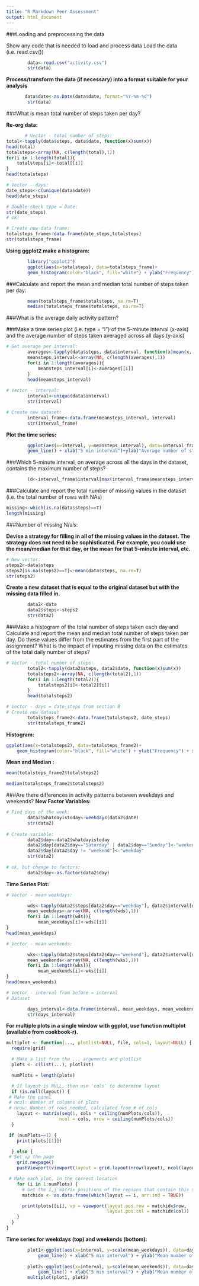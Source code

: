 ```yaml
---
title: "R Markdown Peer Assessment"
output: html_document
---
```



###Loading and preprocessing the data

Show any code that is needed to load and process data
Load the data (i.e. read.csv())

```r
        data<-read.csv("activity.csv")
        str(data)
```
**Process/transform the data (if necessary) into a format suitable for your analysis**

```r
       data$date<-as.Date(data$date, format="%Y-%m-%d")
        str(data)
```
        
###What is mean total number of steps taken per day?

**Re-org data:**

```r
       # Vector - total number of steps:
total<-tapply(data$steps, data$date, function(x)sum(x))
head(total)
totalsteps<-array(NA, c(length(total),1))
for(i in 1:length(total)){
    totalsteps[i]<-total[[i]]
}
head(totalsteps)

# Vector - days:
date_steps<-c(unique(data$date))
head(date_steps)

# Double-check type = Date:
str(date_steps)
# ok!

# Create new data frame:
totalsteps_frame<-data.frame(date_steps,totalsteps)
str(totalsteps_frame)
```
**Using ggplot2 make a histogram:**

```r
        library("ggplot2")
        ggplot(aes(x=totalsteps), data=totalsteps_frame)+
        geom_histogram(color="black", fill="white") + ylab("Frequency") + xlab("Total number of steps per day")
```


###Calculate and report the mean and median total number of steps taken per day:

```r
        mean(totalsteps_frame$totalsteps, na.rm=T)
        median(totalsteps_frame$totalsteps, na.rm=T)
```


###What is the average daily activity pattern?

###Make a time series plot (i.e. type = "l") of the 5-minute interval (x-axis) and the average number of steps taken averaged across all days (y-axis)

```r

# Get average per interval:
        averages<-tapply(data$steps, data$interval, function(x)mean(x, na.rm=T))
        meansteps_interval<-array(NA, c(length(averages),1))
        for(i in 1:length(averages)){
            meansteps_interval[i]<-averages[[i]]
        }
        head(meansteps_interval)
 
# Vector - interval:
        interval<-unique(data$interval)
        str(interval)

# Create new dataset:
        interval_frame<-data.frame(meansteps_interval, interval)
        str(interval_frame)
```
**Plot the time series:**

```r
        ggplot(aes(x=interval, y=meansteps_interval), data=interval_frame)+
        geom_line() + xlab("5 min interval")+ylab("Average number of steps")
```


###Which 5-minute interval, on average across all the days in the dataset, contains the maximum number of steps?

```r
        (d<-interval_frame$interval[max(interval_frame$meansteps_interval)])    
```


###Calculate and report the total number of missing values in the dataset (i.e. the total number of rows with NAs)

```r
missing<-which(is.na(data$steps)==T)
length(missing)

```
###Number of missing N/a's: 


**Devise a strategy for filling in all of the missing values in the dataset. The strategy does not need to be sophisticated. For example, you could use the mean/median for that day, or the mean for that 5-minute interval, etc.**

```r
# New vector:
steps2<-data$steps
steps2[is.na(steps2)==T]<-mean(data$steps, na.rm=T)
str(steps2)

```

**Create a new dataset that is equal to the original dataset but with the missing data filled in.**

```r
        data2<-data
        data2$steps<-steps2
        str(data2)
```

###Make a histogram of the total number of steps taken each day and Calculate and report the mean and median total number of steps taken per day. Do these values differ from the estimates from the first part of the assignment? What is the impact of imputing missing data on the estimates of the total daily number of steps?

```r
# Vector - total number of steps:
        total2<-tapply(data2$steps, data2$date, function(x)sum(x))
        totalsteps2<-array(NA, c(length(total2),1))
        for(i in 1:length(total2)){
            totalsteps2[i]<-total2[[i]]
        }
        head(totalsteps2)

# Vector - days = date_steps from section B
# Create new dataset
        totalsteps_frame2<-data.frame(totalsteps2, date_steps)
        str(totalsteps_frame2)
```

**Histogram:**
```r
ggplot(aes(x=totalsteps2), data=totalsteps_frame2)+
    geom_histogram(color="black", fill="white") + ylab("Frequency") + xlab("Total number of steps per day, no NAs")
```


**Mean and Median :**

```r
mean(totalsteps_frame2$totalsteps2)

median(totalsteps_frame2$totalsteps2)
```

###Are there differences in activity patterns between weekdays and weekends?
**New Factor Variables:**
```r
# Find days of the week:
        data2$whatdayistoday<-weekdays(data2$date)
        str(data2)
        
# Create variable:
        data2$day<-data2$whatdayistoday
        data2$day[data2$day=="Saturday" | data2$day=="Sunday"]<-"weekend"
        data2$day[data2$day != "weekend"]<-"weekday"
        str(data2)
        
# ok, but change to factors:
        data2$day<-as.factor(data2$day)
```
**Time Series Plot:**
```r
# Vector - mean weekdays:

        wds<-tapply(data2$steps[data2$day=="weekday"], data2$interval[data2$day=="weekday"], function(x)mean(x))
        mean_weekdays<-array(NA, c(length(wds),1))
        for(i in 1:length(wds)){
            mean_weekdays[i]<-wds[[i]]
}
head(mean_weekdays)

# Vector - mean weekends:

        wks<-tapply(data2$steps[data2$day=="weekend"], data2$interval[data2$day=="weekend"], function(x)mean(x))
        mean_weekends<-array(NA, c(length(wks),1))
        for(i in 1:length(wks)){
            mean_weekends[i]<-wks[[i]]
}
head(mean_weekends)

# Vector - interval from before = interval
# Dataset

        days_interval<-data.frame(interval, mean_weekdays, mean_weekends)
        str(days_interval)
```
**For multiple plots in a single window with ggplot,  use function multiplot (available from cookbook-r).**

```r
multiplot <- function(..., plotlist=NULL, file, cols=1, layout=NULL) {
  require(grid)

  # Make a list from the ... arguments and plotlist
  plots <- c(list(...), plotlist)

  numPlots = length(plots)

  # If layout is NULL, then use 'cols' to determine layout
  if (is.null(layout)) {
 # Make the panel
 # ncol: Number of columns of plots
 # nrow: Number of rows needed, calculated from # of cols
    layout <- matrix(seq(1, cols * ceiling(numPlots/cols)),
                    ncol = cols, nrow = ceiling(numPlots/cols))
  }

 if (numPlots==1) {
    print(plots[[1]])

  } else {
 # Set up the page
    grid.newpage()
    pushViewport(viewport(layout = grid.layout(nrow(layout), ncol(layout))))

 # Make each plot, in the correct location
    for (i in 1:numPlots) {
      # Get the i,j matrix positions of the regions that contain this subplot
      matchidx <- as.data.frame(which(layout == i, arr.ind = TRUE))

      print(plots[[i]], vp = viewport(layout.pos.row = matchidx$row,
                                      layout.pos.col = matchidx$col))
    }
  }
}
```
**Time series for weekdays (top) and weekends (bottom):**

```r
        plot1<-ggplot(aes(x=interval, y=scale(mean_weekdays)), data=days_interval)+
            geom_line() + xlab("5 min interval") + ylab("Mean number of steps on weekdays") + theme_bw()
        
        plot2<-ggplot(aes(x=interval, y=scale(mean_weekends)), data=days_interval)+
            geom_line() + xlab("5 min interval") + ylab("Mean number of steps on weekends") + theme_bw()
        multiplot(plot1, plot2)
```
